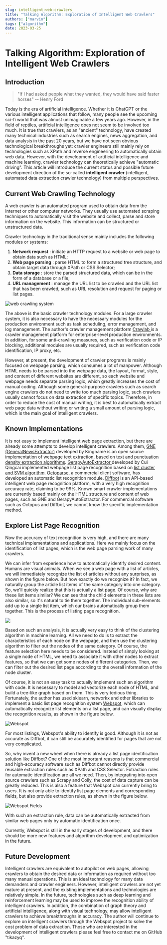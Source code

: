 ```yaml
---
slug: intelligent-web-crawlers
title: "Talking Algorithm: Exploration of Intelligent Web Crawlers"
authors: ["marvin"]
tags: ["algorithm"]
date: 2023-03-25
---
```




# Talking Algorithm: Exploration of Intelligent Web Crawlers

## Introduction

> "If I had asked people what they wanted, they would have said faster horses" -- Henry Ford

Today is the era of artificial intelligence. Whether it is ChatGPT or the various intelligent applications that follow, many people see the upcoming sci-fi world that was almost unimaginable a few years ago. However, in the field of reptiles, artificial intelligence does not seem to be involved too much. It is true that crawlers, as an "ancient" technology, have created many technical industries such as search engines, news aggregation, and data analysis in the past 20 years, but we have not seen obvious technological breakthroughs yet: crawler engineers still mainly rely on technologies such as XPath and reverse engineering to automatically obtain web data. However, with the development of artificial intelligence and machine learning, crawler technology can theoretically achieve "automatic driving". This article will introduce the current status and possible future development direction of the so-called **intelligent crawler** (intelligent, automated data extraction crawler technology) from multiple perspectives.

## Current Web Crawling Technology

A web crawler is an automated program used to obtain data from the Internet or other computer networks. They usually use automated scraping techniques to automatically visit the website and collect, parse and store information on the website. This information can be structured or unstructured data.

Crawler technology in the traditional sense mainly includes the following modules or systems:

1. **Network request** : initiate an HTTP request to a website or web page to obtain data such as HTML;
2. **Web page parsing** : parse HTML to form a structured tree structure, and obtain target data through XPath or CSS Selector;
3. **Data storage** : store the parsed structured data, which can be in the form of a database or a file;
4. **URL management** : manage the URL list to be crawled and the URL list that has been crawled, such as URL resolution and request for paging or list pages.

![web crawling system](https://codao.crawlab.cn/images/2023-03-25-061834.png)

The above is the basic crawler technology modules. For a large crawler system, it is also necessary to have the necessary modules for the production environment such as task scheduling, error management, and log management. The author's crawler management platform [Crawlab ](https://www.crawlab.cn)is a crawler management platform for enterprise-level production environments. In addition, for some anti-crawling measures, such as verification code or IP blocking, additional modules are usually required, such as verification code identification, IP proxy, etc.

However, at present, the development of crawler programs is mainly focused on webpage parsing, which consumes a lot of manpower. Although HTML needs to be parsed into the webpage data, the layout, format, style, and content of different websites are different, so each website and webpage needs separate parsing logic, which greatly increases the cost of manual coding. Although some general-purpose crawlers such as search engine crawlers do not need to write too much parsing logic, such crawlers usually cannot focus on data extraction of specific topics. Therefore, in order to reduce the cost of manual writing, it is best to automatically extract web page data without writing or writing a small amount of parsing logic, which is the main goal of intelligent crawlers.

## Known Implementations

It is not easy to implement intelligent web page extraction, but there are already some attempts to develop intelligent crawlers. Among them, [GNE (GeneralNewsExtractor)](https://github.com/GeneralNewsExtractor/GeneralNewsExtractor) developed by Kingname is an open source implementation of webpage text extraction, based on [text and punctuation density extraction algorithms](https://kns.cnki.net/KCMS/detail/detail.aspx?dbcode=CJFQ&dbname=CJFDLAST2019&filename=GWDZ201908029&v=MDY4MTRxVHJXTTFGckNVUkxPZmJ1Wm5GQ2poVXJyQklqclBkTEc0SDlqTXA0OUhiWVI4ZVgxTHV4WVM3RGgxVDM=). [GerapyAutoExtractor ](https://github.com/Gerapy/GerapyAutoExtractor)developed by Cui Qingcai implemented webpage list page recognition based on [list cluster and SVM algorithm](https://cuiqingcai.com/9531.html). [Octoparse](https://www.octoparse.com/), a commercial client software, has developed an automatic list recognition module. [Diffbot](https://www.diffbot.com/) is an API-based intelligent web page recognition platform, with a very high recognition accuracy rate, claiming to be 99%. Known smart crawler implementations are currently based mainly on the HTML structure and content of web pages, such as GNE and GerapyAutoExtractor. For commercial software such as Octopus and Diffbot, we cannot know the specific implementation method.

## Explore List Page Recognition

Now the accuracy of text recognition is very high, and there are many technical implementations and applications. Here we mainly focus on the identification of list pages, which is the web page parsing work of many crawlers.

We can infer from experience how to automatically identify desired content. Humans are visual animals. When we see a web page with a list of articles, we will immediately recognize the list of articles without any surprises, as shown in the figure below. But how exactly do we recognize it? In fact, we naturally group the article list items of the same category into one category. So, we'll quickly realize that this is actually a list page. Of course, why are these list items similar? We can see that the child elements in these lists are also similar, so it's natural to tie them together. The individual sub-elements add up to a single list item, which our brains automatically group them together. This is the process of listing page recognition.

![](https://codao.crawlab.cn/images/2023-03-25-051730.png)

Based on such an analysis, it is actually very easy to think of the clustering algorithm in machine learning. All we need to do is to extract the characteristics of each node on the webpage, and then use the clustering algorithm to filter out the nodes of the same category. Of course, the feature selection here needs to be considered. Instead of simply looking at a single node of HTML, we need to associate it with other nodes to extract features, so that we can get some nodes of different categories. Then, we can filter out the desired list page according to the overall information of the node cluster.

Of course, it is not an easy task to actually implement such an algorithm with code. It is necessary to model and vectorize each node of HTML, and build a tree-like graph based on them. This is very tedious thing. Fortunately, the author has used sklearn, networkx and other libraries to implement a basic list page recognition system [Webspot](https://github.com/crawlab-team/webspot), which can automatically recognize list elements on a list page, and can visually display the recognition results, as shown in the figure below.

![Webspot](https://codao.crawlab.cn/images/2023-03-25-063054.png)

For most listings, Webspot's ability to identify is good. Although it is not as accurate as Diffbot, it can still be accurately identified for pages that are not very complicated.

So, why invent a new wheel when there is already a list page identification solution like Diffbot? One of the most important reasons is that commercial and high-accuracy software such as Diffbot cannot directly provide reusable extraction rules such as XPath and CSS Selector. Extraction rules for automatic identification are all we need. Then, by integrating into open source crawlers such as Scrapy and Colly, the cost of data capture can be greatly reduced. This is also a feature that Webspot can currently bring to users. It is not only able to identify list page elements and corresponding fields, but also provide extraction rules, as shown in the figure below.

![Webspot Fields](https://codao.crawlab.cn/images/2023-03-25-054928.png)

With such an extraction rule, data can be automatically extracted from similar web pages only by automatic identification once.

Currently, Webspot is still in the early stages of development, and there should be more new features and algorithm development and optimization in the future.

## Future Development

Intelligent crawlers are equivalent to autopilot on web pages, allowing crawlers to obtain the desired data or information as required without too many manual operations. This is an ideal technology for many data demanders and crawler engineers. However, intelligent crawlers are not yet mature at present, and the existing implementations and technologies are relatively simple. In the future, technologies such as deep learning and reinforcement learning may be used to improve the recognition ability of intelligent crawlers. In addition, the combination of graph theory and artificial intelligence, along with visual technology, may allow intelligent crawlers to achieve breakthroughs in accuracy. The author will continue to explore on intelligent crawlers through the Webspot project to solve the cost problem of data extraction. Those who are interested in the development of intelligent crawlers please feel free to contact me on GitHub "tikazyq".
